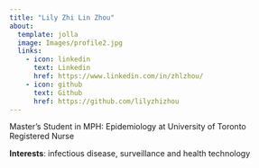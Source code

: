 ```yaml
---
title: "Lily Zhi Lin Zhou"
about:
  template: jolla
  image: Images/profile2.jpg
  links:
    - icon: linkedin
      text: Linkedin
      href: https://www.linkedin.com/in/zhlzhou/
    - icon: github
      text: Github
      href: https://github.com/lilyzhizhou
---
```


Master's Student in MPH: Epidemiology at University of Toronto\
Registered Nurse

**Interests**: infectious disease, surveillance and health technology



